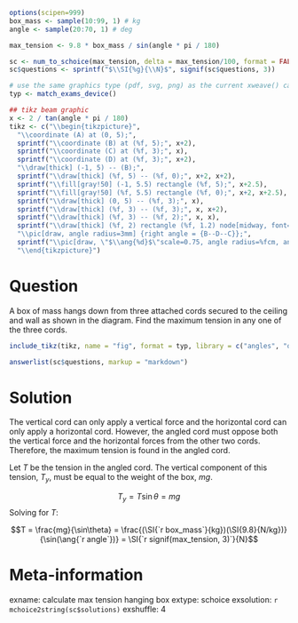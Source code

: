 ```r
options(scipen=999)
box_mass <- sample(10:99, 1) # kg
angle <- sample(20:70, 1) # deg

max_tension <- 9.8 * box_mass / sin(angle * pi / 180)

sc <- num_to_schoice(max_tension, delta = max_tension/100, format = FALSE)
sc$questions <- sprintf("$\\SI{%g}{\\N}$", signif(sc$questions, 3))

# use the same graphics type (pdf, svg, png) as the current xweave() call
typ <- match_exams_device()

## tikz beam graphic
x <- 2 / tan(angle * pi / 180)
tikz <- c("\\begin{tikzpicture}",
  "\\coordinate (A) at (0, 5);",
  sprintf("\\coordinate (B) at (%f, 5);", x+2),
  sprintf("\\coordinate (C) at (%f, 3);", x),
  sprintf("\\coordinate (D) at (%f, 3);", x+2),
  "\\draw[thick] (-1, 5) -- (B);",
  sprintf("\\draw[thick] (%f, 5) -- (%f, 0);", x+2, x+2),
  sprintf("\\fill[gray!50] (-1, 5.5) rectangle (%f, 5);", x+2.5),
  sprintf("\\fill[gray!50] (%f, 5.5) rectangle (%f, 0);", x+2, x+2.5),
  sprintf("\\draw[thick] (0, 5) -- (%f, 3);", x),
  sprintf("\\draw[thick] (%f, 3) -- (%f, 3);", x, x+2),
  sprintf("\\draw[thick] (%f, 3) -- (%f, 2);", x, x),
  sprintf("\\draw[thick] (%f, 2) rectangle (%f, 1.2) node[midway, font=\\small]{\\SI{%d}{kg}};", x-0.6, x+0.6, box_mass),
  "\\pic[draw, angle radius=3mm] {right angle = {B--D--C}};",
  sprintf("\\pic[draw, \"$\\ang{%d}$\"scale=0.75, angle radius=%fcm, angle eccentricity = %f] {angle={C--A--B}};", angle, -1/50 * (angle - 20) + 2, -.1/40 * (angle - 20) + 0.8),
  "\\end{tikzpicture}")
```

Question
========
A box of mass \SI{`r box_mass`}{kg} hangs down from three attached cords secured to the ceiling and wall as shown in the diagram. Find the maximum tension in any one of the three cords.

\vspace*{0.5cm}

```r
include_tikz(tikz, name = "fig", format = typ, library = c("angles", "quotes"), packages="siunitx")
```

```r
answerlist(sc$questions, markup = "markdown")
```


Solution
========
The vertical cord can only apply a vertical force and the horizontal cord can only apply a horizontal cord. However, the angled cord must oppose both the vertical force and the horizontal forces from the other two cords. Therefore, the maximum tension is found in the angled cord.

Let $T$ be the tension in the angled cord. The vertical component of this tension, $T_y$, must be equal to the weight of the box, $mg$.

$$T_y = T \sin\theta = mg$$
Solving for $T$:

$$T = \frac{mg}{\sin\theta} = \frac{(\SI{`r box_mass`}{kg})(\SI{9.8}{N/kg})}{\sin(\ang{`r angle`})} = \SI{`r signif(max_tension, 3)`}{N}$$



Meta-information
================
exname: calculate max tension hanging box
extype: schoice
exsolution: `r mchoice2string(sc$solutions)`
exshuffle: 4
